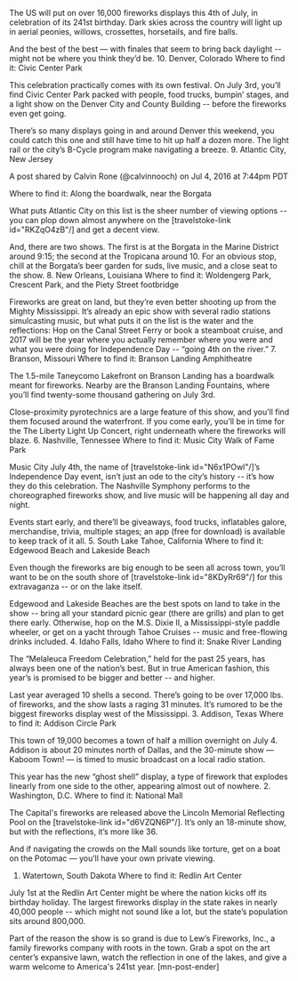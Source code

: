The US will put on over 16,000 fireworks displays this 4th of July, in celebration of its 241st birthday. Dark skies across the country will light up in aerial peonies, willows, crossettes, horsetails, and fire balls.

And the best of the best — with finales that seem to bring back daylight -- might not be where you think they’d be.
10. Denver, Colorado
Where to find it: Civic Center Park

This celebration practically comes with its own festival. On July 3rd, you’ll find Civic Center Park packed with people, food trucks, bumpin’ stages, and a light show on the Denver City and County Building -- before the fireworks even get going.

There’s so many displays going in and around Denver this weekend, you could catch this one and still have time to hit up half a dozen more. The light rail or the city’s B-Cycle program make navigating a breeze.
9. Atlantic City, New Jersey





A post shared by Calvin Rone (@calvinnooch) on Jul 4, 2016 at 7:44pm PDT




Where to find it: Along the boardwalk, near the Borgata

What puts Atlantic City on this list is the sheer number of viewing options -- you can plop down almost anywhere on the [travelstoke-link id="RKZqO4zB"/] and get a decent view.

And, there are two shows. The first is at the Borgata in the Marine District around 9:15; the second at the Tropicana around 10. For an obvious stop, chill at the Borgata’s beer garden for suds, live music, and a close seat to the show.
8. New Orleans, Louisiana
Where to find it: Woldengerg Park, Crescent Park, and the Piety Street footbridge

Fireworks are great on land, but they’re even better shooting up from the Mighty Mississippi. It’s already an epic show with several radio stations simulcasting music, but what puts it on the list is the water and the reflections: Hop on the Canal Street Ferry or book a steamboat cruise, and 2017 will be the year where you actually remember where you were and what you were doing for Independence Day -- “going 4th on the river.”
7. Branson, Missouri
Where to find it: Branson Landing Amphitheatre

The 1.5-mile Taneycomo Lakefront on Branson Landing has a boardwalk meant for fireworks. Nearby are the Branson Landing Fountains, where you’ll find twenty-some thousand gathering on July 3rd.

Close-proximity pyrotechnics are a large feature of this show, and you’ll find them focused around the waterfront. If you come early, you’ll be in time for the The Liberty Light Up Concert, right underneath where the fireworks will blaze.
6. Nashville, Tennessee
Where to find it: Music City Walk of Fame Park

Music City July 4th, the name of [travelstoke-link id="N6x1POwl"/]’s Independence Day event, isn’t just an ode to the city’s history -- it’s how they do this celebration. The Nashville Symphony performs to the choreographed fireworks show, and live music will be happening all day and night.

Events start early, and there’ll be giveaways, food trucks, inflatables galore, merchandise, trivia, multiple stages; an app (free for download) is available to keep track of it all.
5. South Lake Tahoe, California
Where to find it: Edgewood Beach and Lakeside Beach

Even though the fireworks are big enough to be seen all across town, you’ll want to be on the south shore of [travelstoke-link id="8KDyRr69"/] for this extravaganza -- or on the lake itself.

Edgewood and Lakeside Beaches are the best spots on land to take in the show -- bring all your standard picnic gear (there are grills) and plan to get there early. Otherwise, hop on the M.S. Dixie II, a Mississippi-style paddle wheeler, or get on a yacht through Tahoe Cruises -- music and free-flowing drinks included.
4. Idaho Falls, Idaho
Where to find it: Snake River Landing

The “Melaleuca Freedom Celebration,” held for the past 25 years, has always been one of the nation’s best. But in true American fashion, this year’s is promised to be bigger and better -- and higher.

Last year averaged 10 shells a second. There’s going to be over 17,000 lbs. of fireworks, and the show lasts a raging 31 minutes. It’s rumored to be the biggest fireworks display west of the Mississippi.
3. Addison, Texas
Where to find it: Addison Circle Park

This town of 19,000 becomes a town of half a million overnight on July 4. Addison is about 20 minutes north of Dallas, and the 30-minute show — Kaboom Town! — is timed to music broadcast on a local radio station.

This year has the new “ghost shell” display, a type of firework that explodes linearly from one side to the other, appearing almost out of nowhere.
2. Washington, D.C.
Where to find it: National Mall

The Capital's fireworks are released above the Lincoln Memorial Reflecting Pool on the [travelstoke-link id="d6VZQN6P"/]. It’s only an 18-minute show, but with the reflections, it’s more like 36.

And if navigating the crowds on the Mall sounds like torture, get on a boat on the Potomac — you’ll have your own private viewing.
1. Watertown, South Dakota
Where to find it: Redlin Art Center

July 1st at the Redlin Art Center might be where the nation kicks off its birthday holiday. The largest fireworks display in the state rakes in nearly 40,000 people -- which might not sound like a lot, but the state’s population sits around 800,000.

Part of the reason the show is so grand is due to Lew’s Fireworks, Inc., a family fireworks company with roots in the town. Grab a spot on the art center’s expansive lawn, watch the reflection in one of the lakes, and give a warm welcome to America's 241st year. [mn-post-ender]